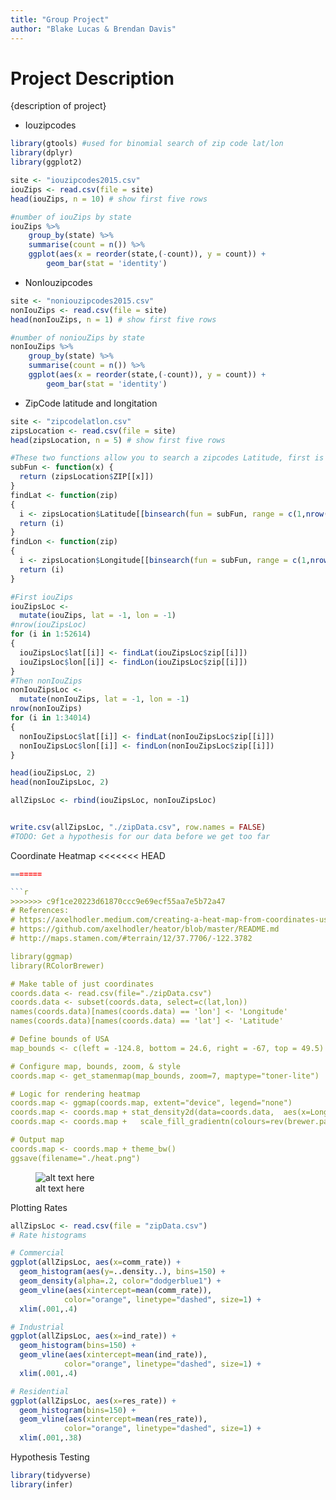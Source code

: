 ```yaml
---
title: "Group Project"
author: "Blake Lucas & Brendan Davis"
---
```


# Project Description
{description of project}

+ Iouzipcodes
```r
library(gtools) #used for binomial search of zip code lat/lon
library(dplyr)
library(ggplot2)
```
```r
site <- "iouzipcodes2015.csv"
iouZips <- read.csv(file = site)
head(iouZips, n = 10) # show first five rows

#number of iouZips by state
iouZips %>% 
	group_by(state) %>% 
	summarise(count = n()) %>% 
	ggplot(aes(x = reorder(state,(-count)), y = count)) + 
		geom_bar(stat = 'identity')
```
+ NonIouzipcodes
```r
site <- "noniouzipcodes2015.csv"
nonIouZips <- read.csv(file = site)
head(nonIouZips, n = 1) # show first five rows

#number of noniouZips by state
nonIouZips %>% 
	group_by(state) %>% 
	summarise(count = n()) %>% 
	ggplot(aes(x = reorder(state,(-count)), y = count)) + 
		geom_bar(stat = 'identity')
```

+ ZipCode latitude and longitation
```r
site <- "zipcodelatlon.csv"
zipsLocation <- read.csv(file = site)
head(zipsLocation, n = 5) # show first five rows

#These two functions allow you to search a zipcodes Latitude, first is a helper function
subFun <- function(x) {
  return (zipsLocation$ZIP[[x]])
}
findLat <- function(zip)
{
  i <- zipsLocation$Latitude[[binsearch(fun = subFun, range = c(1,nrow(zipsLocation)), target = zip)$where[1]]]
  return (i)
} 
findLon <- function(zip)
{
  i <- zipsLocation$Longitude[[binsearch(fun = subFun, range = c(1,nrow(zipsLocation)), target = zip)$where[1]]]
  return (i)
} 

#First iouZips
iouZipsLoc <- 
  mutate(iouZips, lat = -1, lon = -1)
#nrow(iouZipsLoc)
for (i in 1:52614)
{
  iouZipsLoc$lat[[i]] <- findLat(iouZipsLoc$zip[[i]])
  iouZipsLoc$lon[[i]] <- findLon(iouZipsLoc$zip[[i]])
}
#Then nonIouZips
nonIouZipsLoc <- 
  mutate(nonIouZips, lat = -1, lon = -1)
nrow(nonIouZips)
for (i in 1:34014)
{
  nonIouZipsLoc$lat[[i]] <- findLat(nonIouZipsLoc$zip[[i]])
  nonIouZipsLoc$lon[[i]] <- findLon(nonIouZipsLoc$zip[[i]])
}

head(iouZipsLoc, 2)
head(nonIouZipsLoc, 2)

allZipsLoc <- rbind(iouZipsLoc, nonIouZipsLoc)


write.csv(allZipsLoc, "./zipData.csv", row.names = FALSE)
#TODO: Get a hypothesis for our data before we get too far
```


Coordinate Heatmap
<<<<<<< HEAD
```r
=======

```r
>>>>>>> c9f1ce20223d61870ccc9e69ecf55aa7e5b72a47
# References: 
# https://axelhodler.medium.com/creating-a-heat-map-from-coordinates-using-r-780db4901075
# https://github.com/axelhodler/heator/blob/master/README.md
# http://maps.stamen.com/#terrain/12/37.7706/-122.3782

library(ggmap)
library(RColorBrewer)

# Make table of just coordinates
coords.data <- read.csv(file="./zipData.csv")
coords.data <- subset(coords.data, select=c(lat,lon))
names(coords.data)[names(coords.data) == 'lon'] <- 'Longitude'
names(coords.data)[names(coords.data) == 'lat'] <- 'Latitude'

# Define bounds of USA
map_bounds <- c(left = -124.8, bottom = 24.6, right = -67, top = 49.5)

# Configure map, bounds, zoom, & style
coords.map <- get_stamenmap(map_bounds, zoom=7, maptype="toner-lite")

# Logic for rendering heatmap
coords.map <- ggmap(coords.map, extent="device", legend="none")
coords.map <- coords.map + stat_density2d(data=coords.data,  aes(x=Longitude, y=Latitude, fill=..level.., alpha=..level..), geom="polygon")
coords.map <- coords.map +   scale_fill_gradientn(colours=rev(brewer.pal(7, "Spectral")))

# Output map
coords.map <- coords.map + theme_bw()
ggsave(filename="./heat.png")
```

![alt text here](./heat.png)

Plotting Rates
```r
allZipsLoc <- read.csv(file = "zipData.csv")
# Rate histograms

# Commercial
ggplot(allZipsLoc, aes(x=comm_rate)) +
  geom_histogram(aes(y=..density..), bins=150) +
  geom_density(alpha=.2, color="dodgerblue1") +
  geom_vline(aes(xintercept=mean(comm_rate)),
            color="orange", linetype="dashed", size=1) +
  xlim(.001,.4)

# Industrial
ggplot(allZipsLoc, aes(x=ind_rate)) +
  geom_histogram(bins=150) +
  geom_vline(aes(xintercept=mean(ind_rate)),
            color="orange", linetype="dashed", size=1) +
  xlim(.001,.4)

# Residential
ggplot(allZipsLoc, aes(x=res_rate)) +
  geom_histogram(bins=150) +
  geom_vline(aes(xintercept=mean(res_rate)),
            color="orange", linetype="dashed", size=1) +
  xlim(.001,.38)

```

Hypothesis Testing
```r
library(tidyverse)
library(infer)




```